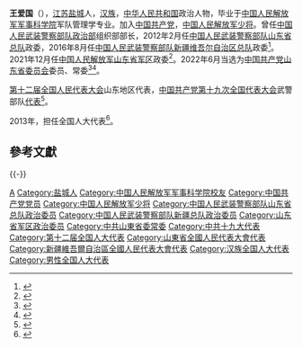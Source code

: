 '''王爱国'''（{{bd|1965年|12月||catIdx=Wang王}}），[[江苏省|江苏]][[盐城市|盐城]]人，[[汉族|汉族]]，[[中华人民共和国|中华人民共和国]]政治人物，毕业于[[中国人民解放军军事科学院|中国人民解放军军事科学院]]军队管理学专业。加入[[中国共产党|中国共产党]]，[[中国人民解放军少将|中国人民解放军少将]]。曾任[[中国人民武装警察部队|中国人民武装警察部队]][[中国人民武装警察部队政治工作部|政治部]]组织部部长，2012年2月任[[中国人民武装警察部队山东省总队|中国人民武装警察部队山东省总队]]政委，2016年8月任[[中国人民武装警察部队新疆维吾尔自治区总队|中国人民武装警察部队新疆维吾尔自治区总队]]政委<ref>{{Cite web|title=华金良任武警吉林总队政委 11省份武警主官到位|url=https://china.caixin.com/2016-08-03/100973903.html|access-date=2021-06-01|date=2016-08-03|publisher=财新网|archive-date=2021-06-03|archive-url=https://web.archive.org/web/20210603052131/https://china.caixin.com/2016-08-03/100973903.html|dead-url=no}}</ref>。2021年12月任[[中国人民解放军山东省军区|中国人民解放军山东省军区]]政委<ref>{{Cite web|title=山东省军区政委调整|url=https://news.sina.com.cn/c/2021-12-31/doc-ikyamrmz2164756.shtml|access-date=2022-06-01|date=2021-12-31|publisher=新浪}}</ref>。2022年6月当选为[[中国共产党山东省委员会|中国共产党山东省委员会]]委员、常委<ref>{{Cite web|title=中国共产党山东省第十二届委员会委员名单|url=https://www.thepaper.cn/newsDetail_forward_18375746|access-date=2022-06-01|publisher=澎湃新闻}}</ref><ref>{{Cite web|title=李干杰当选为山东省委书记|url=https://www.guancha.cn/politics/2022_06_01_642448.shtml|access-date=2022-06-01|publisher=观察者网}}</ref>。

[[第十二届全国人民代表大会|第十二届全国人民代表大会]]山东地区代表，[[中国共产党第十九次全国代表大会|中国共产党第十九次全国代表大会]]武警部队[[中国共产党第十九次全国代表大会代表名单|代表]]<ref>{{Cite web|title=解放军和武警部队选举产生出席中共十九大代表|url=http://news.xinhuanet.com/2017-09/06/c_129697198.htm|accessdate=2017-09-08|date=2017-09-06|publisher=新华网|archive-url=https://web.archive.org/web/20170906070230/http://news.xinhuanet.com/2017-09/06/c_129697198.htm|archive-date=2017-09-06|dead-url=no}}</ref>。

2013年，担任全国人大代表<ref>{{cite news|title=全国人大代表信息-王爱国|url= http://210.82.31.1:8084/delegate/viewDelegate.action?dbid=121206|accessdate=2013-04-05|newspaper=全国人大网}}</ref>。

==參考文獻==
{{reflist}}

{{-}}
{{start box}}
{{s-mil|pla}}
{{s-before|[[朱玉武|朱玉武]]}}
{{s-title|[[中国人民解放军山东省军区|中国人民解放军山东省军区]][[政治委员|政治委员]]|2021年12月－}}
{{s-inc}}
{{s-mil|pap}}
{{s-before|[[颜晓东|颜晓东]]}}
{{s-title|[[中国人民武装警察部队新疆维吾尔自治区总队|中国人民武装警察部队新疆维吾尔自治区总队]][[政治委员|政治委员]]|2016年8月－2021年12月}}
{{s-vac}}
{{s-before|[[张洪运|张洪运]]}}
{{s-title|[[中国人民武装警察部队山东省总队|中国人民武装警察部队山东省总队]][[政治委员|政治委员]]|2012年10月－2016年8月}}
{{s-after|[[边保民|边保民]]}}
{{end box}}
{{山东省领导人}}

{{DEFAULTSORT:Wang王}}
[[Category:王姓|A]]
[[Category:盐城人|Category:盐城人]]
[[Category:中国人民解放军军事科学院校友|Category:中国人民解放军军事科学院校友]]
[[Category:中国共产党党员|Category:中国共产党党员]]
[[Category:中国人民解放军少将|Category:中国人民解放军少将]]
[[Category:中国人民武装警察部队山东省总队政治委员|Category:中国人民武装警察部队山东省总队政治委员]]
[[Category:中国人民武装警察部队新疆总队政治委员|Category:中国人民武装警察部队新疆总队政治委员]]
[[Category:山东省军区政治委员|Category:山东省军区政治委员]]
[[Category:中共山東省委常委|Category:中共山東省委常委]]
[[Category:中共十九大代表|Category:中共十九大代表]]
[[Category:第十二届全国人大代表|Category:第十二届全国人大代表]]
[[Category:山東省全國人民代表大會代表|Category:山東省全國人民代表大會代表]]
[[Category:新疆維吾爾自治區全國人民代表大會代表|Category:新疆維吾爾自治區全國人民代表大會代表]]
[[Category:汉族全国人大代表|Category:汉族全国人大代表]]
[[Category:男性全国人大代表|Category:男性全国人大代表]]
